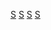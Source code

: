{{Navbox with columns
|name       = 俄罗斯舰队
|titlestyle = {{{titlestyle|background:#ddf;}}}
|title      = [[File:Naval ensign of Russia.svg|22px|border]] [[俄罗斯]]／[[苏联]]海军舰队 [[File:Naval Ensign of the Soviet Union (1950-1991).svg|25px]]
|cols       = 4
|width      = 12.75em
|padding    = 6.5em
|col1 = [[北方舰队]]
|col2 = [[波罗的海舰队]]
|col3 = [[黑海艦隊]]
|col4 = [[太平洋艦隊 (俄羅斯)|太平洋舰队]]
|col5 = [[里海分舰队]]
}}<noinclude>
[[Category:俄罗斯舰队|S]]
[[Category:海军模板|S]]
[[Category:苏联军事模板|S]]
[[Category:俄罗斯军事模板|S]]
</noinclude>